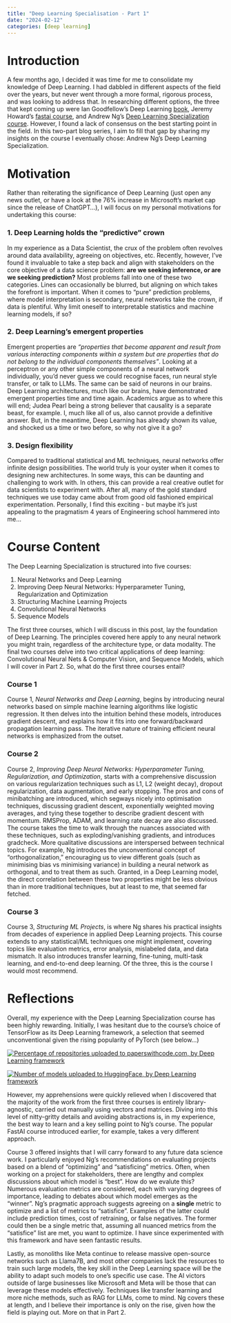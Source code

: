 ```yaml
---
title: "Deep Learning Specialisation - Part 1"
date: "2024-02-12"
categories: [deep learning]
---
```


# Introduction

A few months ago, I decided it was time for me to consolidate my knowledge of Deep Learning. I had dabbled in different aspects of the field over the years, but never went through a more formal, rigorous process, and was looking to address that. In researching different options, the three that kept coming up were Ian Goodfellow's Deep Learning [book](https://www.deeplearningbook.org/), Jeremy Howard's [fastai course](https://course.fast.ai/), and Andrew Ng's [Deep Learning Specialization course](https://www.coursera.org/specializations/deep-learning#credits). However, I found a lack of consensus on the best starting point in the field. In this two-part blog series, I aim to fill that gap by sharing my insights on the course I eventually chose: Andrew Ng's Deep Learning Specialization.

# Motivation

Rather than reiterating the significance of Deep Learning (just open any news outlet, or have a look at the 76% increase in Microsoft's market cap since the release of ChatGPT...), I will focus on my personal motivations for undertaking this course:

### 1. Deep Learning holds the "predictive" crown

In my experience as a Data Scientist, the crux of the problem often revolves around data availability, agreeing on objectives, etc. Recently, however, I've found it invaluable to take a step back and align with stakeholders on the core objective of a data science problem: **are we seeking inference, or are we seeking prediction?** Most problems fall into one of these two categories. Lines can occasionally be blurred, but aligning on which takes the forefront is important. When it comes to "pure" prediction problems, where model interpretation is secondary, neural networks take the crown, if data is plentiful. Why limit oneself to interpretable statistics and machine learning models, if so?

### 2. Deep Learning's emergent properties

Emergent properties are *"properties that become apparent and result from various interacting components within a system but are properties that do not belong to the individual components themselves"*. Looking at a perceptron or any other simple components of a neural network individually, you'd never guess we could recognise faces, run neural style transfer, or talk to LLMs. The same can be said of neurons in our brains. Deep Learning architectures, much like our brains, have demonstrated emergent properties time and time again. Academics argue as to where this will end; Judea Pearl being a strong believer that causality is a separate beast, for example. I, much like all of us, also cannot provide a definitive answer. But, in the meantime, Deep Learning has already shown its value, and shocked us a time or two before, so why not give it a go?

### 3. Design flexibility

Compared to traditional statistical and ML techniques, neural networks offer infinite design possibilities. The world truly is your oyster when it comes to designing new architectures. In some ways, this can be daunting and challenging to work with. In others, this can provide a real creative outlet for data scientists to experiment with. After all, many of the gold standard techniques we use today came about from good old fashioned empirical experimentation. Personally, I find this exciting - but maybe it's just appealing to the pragmatism 4 years of Engineering school hammered into me...

# Course Content

The Deep Learning Specialization is structured into five courses:

1.  Neural Networks and Deep Learning
2.  Improving Deep Neural Networks: Hyperparameter Tuning, Regularization and Optimization
3.  Structuring Machine Learning Projects
4.  Convolutional Neural Networks
5.  Sequence Models

The first three courses, which I will discuss in this post, lay the foundation of Deep Learning. The principles covered here apply to any neural network you might train, regardless of the architecture type, or data modality. The final two courses delve into two critical applications of deep learning: Convolutional Neural Nets & Computer Vision, and Sequence Models, which I will cover in Part 2. So, what do the first three courses entail?

### Course 1

Course 1, *Neural Networks and Deep Learning*, begins by introducing neural networks based on simple machine learning algorithms like logistic regression. It then delves into the intuition behind these models, introduces gradient descent, and explains how it fits into one forward/backward propagation learning pass. The iterative nature of training efficient neural networks is emphasized from the outset.

### Course 2

Course 2, *Improving Deep Neural Networks: Hyperparameter Tuning, Regularization, and Optimization*, starts with a comprehensive discussion on various regularization techniques such as L1, L2 (weight decay), dropout regularization, data augmentation, and early stopping. The pros and cons of minibatching are introduced, which segways nicely into optimisation techniques, discussing gradient descent, exponentially weighted moving averages, and tying these together to describe gradient descent with momentum. RMSProp, ADAM, and learning rate decay are also discussed. The course takes the time to walk through the nuances associated with these techniques, such as exploding/vanishing gradients, and introduces gradcheck. More qualitative discussions are interspersed between technical topics. For example, Ng introduces the unconventional concept of "orthogonalization," encouraging us to view different goals (such as minimising bias vs minimising variance) in building a neural network as orthogonal, and to treat them as such. Granted, in a Deep Learning model, the direct correlation between these two properties might be less obvious than in more traditional techniques, but at least to me, that seemed far fetched.

### Course 3

Course 3, *Structuring ML Projects*, is where Ng shares his practical insights from decades of experience in applied Deep Learning projects. This course extends to any statistical/ML techniques one might implement, covering topics like evaluation metrics, error analysis, mislabeled data, and data mismatch. It also introduces transfer learning, fine-tuning, multi-task learning, and end-to-end deep learning. Of the three, this is the course I would most recommend.

# Reflections

Overall, my experience with the Deep Learning Specialization course has been highly rewarding. Initially, I was hesitant due to the course's choice of TensorFlow as its Deep Learning framework, a selection that seemed unconventional given the rising popularity of PyTorch (see below...)

[![Percentage of repositories uploaded to paperswithcode.com, by Deep Learning framework](pytorch_vs_tensorflow_pwc.png){fig-align="center"}](https://www.assemblyai.com/blog/pytorch-vs-tensorflow-in-2023/)

[![Number of models uploaded to HuggingFace, by Deep Learning framework](pytorch_vs_tensorflow_hugging_face.png){fig-align="center"}](https://www.assemblyai.com/blog/pytorch-vs-tensorflow-in-2023/)

However, my apprehensions were quickly relieved when I discovered that the majority of the work from the first three courses is entirely library-agnostic, carried out manually using vectors and matrices. Diving into this level of nitty-gritty details and avoiding abstractions is, in my experience, the best way to learn and a key selling point to Ng's course. The popular FastAI course introduced earlier, for example, takes a very different approach.

Course 3 offered insights that I will carry forward to any future data science work. I particularly enjoyed Ng's recommendations on evaluating projects based on a blend of "optimizing" and "satisficing" metrics. Often, when working on a project for stakeholders, there are lengthy and complex discussions about which model is "best". How do we evalute this? Numerous evaluation metrics are considered, each with varying degrees of importance, leading to debates about which model emerges as the "winner". Ng's pragmatic approach suggests agreeing on a **single** metric to optimize and a list of metrics to "satisfice". Examples of the latter could include prediction times, cost of retraining, or false negatives. The former could then be a single metric that, assuming all nuanced metrics from the "satisfice" list are met, you want to optimize. I have since experimented with this framework and have seen fantastic results.

Lastly, as monoliths like Meta continue to release massive open-source networks such as Llama7B, and most other companies lack the resources to train such large models, the key skill in the Deep Learning space will be the ability to adapt such models to one's specific use case. The AI victors outside of large businesses like Microsoft and Meta will be those that can leverage these models effectively. Techniques like transfer learning and more niche methods, such as RAG for LLMs, come to mind. Ng covers these at length, and I believe their importance is only on the rise, given how the field is playing out. More on that in Part 2.
